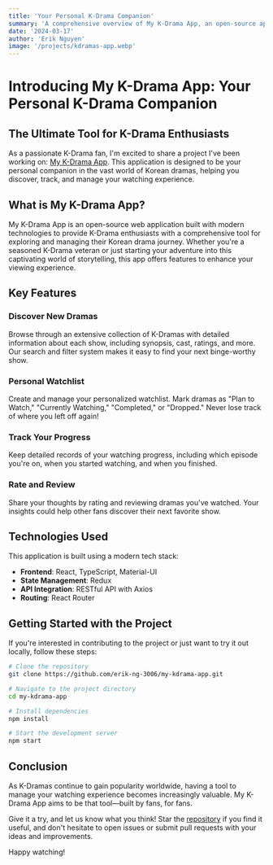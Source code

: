 ```yaml
---
title: 'Your Personal K-Drama Companion'
summary: 'A comprehensive overview of My K-Drama App, an open-source application designed to help K-Drama enthusiasts discover, track, and manage their watching experience'
date: '2024-03-17'
author: 'Erik Nguyen'
image: '/projects/kdramas-app.webp'
---
```


# Introducing My K-Drama App: Your Personal K-Drama Companion

## The Ultimate Tool for K-Drama Enthusiasts

As a passionate K-Drama fan, I'm excited to share a project I've been working on: [My K-Drama App](https://my-k-dramas.netlify.app/). This application is designed to be your personal companion in the vast world of Korean dramas, helping you discover, track, and manage your watching experience.

## What is My K-Drama App?

My K-Drama App is an open-source web application built with modern technologies to provide K-Drama enthusiasts with a comprehensive tool for exploring and managing their Korean drama journey. Whether you're a seasoned K-Drama veteran or just starting your adventure into this captivating world of storytelling, this app offers features to enhance your viewing experience.

## Key Features

### Discover New Dramas

Browse through an extensive collection of K-Dramas with detailed information about each show, including synopsis, cast, ratings, and more. Our search and filter system makes it easy to find your next binge-worthy show.

### Personal Watchlist

Create and manage your personalized watchlist. Mark dramas as "Plan to Watch," "Currently Watching," "Completed," or "Dropped." Never lose track of where you left off again!

### Track Your Progress

Keep detailed records of your watching progress, including which episode you're on, when you started watching, and when you finished.

### Rate and Review

Share your thoughts by rating and reviewing dramas you've watched. Your insights could help other fans discover their next favorite show.

## Technologies Used

This application is built using a modern tech stack:

-   **Frontend**: React, TypeScript, Material-UI
-   **State Management**: Redux
-   **API Integration**: RESTful API with Axios
-   **Routing**: React Router

## Getting Started with the Project

If you're interested in contributing to the project or just want to try it out locally, follow these steps:

```bash
# Clone the repository
git clone https://github.com/erik-ng-3006/my-kdrama-app.git

# Navigate to the project directory
cd my-kdrama-app

# Install dependencies
npm install

# Start the development server
npm start
```

## Conclusion

As K-Dramas continue to gain popularity worldwide, having a tool to manage your watching experience becomes increasingly valuable. My K-Drama App aims to be that tool—built by fans, for fans.

Give it a try, and let us know what you think! Star the [repository](https://github.com/erik-ng-3006/my-kdrama-app) if you find it useful, and don't hesitate to open issues or submit pull requests with your ideas and improvements.

Happy watching!
